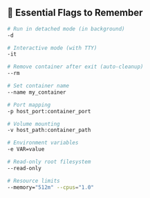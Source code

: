 ## 📝 Essential Flags to Remember
```bash
# Run in detached mode (in background)
-d

# Interactive mode (with TTY)
-it

# Remove container after exit (auto-cleanup)
--rm

# Set container name
--name my_container

# Port mapping
-p host_port:container_port

# Volume mounting
-v host_path:container_path

# Environment variables
-e VAR=value

# Read-only root filesystem
--read-only

# Resource limits
--memory="512m" --cpus="1.0"
```
